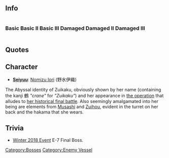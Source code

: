 ==Info==

<div style="display: inline-block;">
===Basic===
{{EnemyShipInfoKai|{{PAGENAME}}/}}</div>
<div style="display: inline-block;">
===Basic II===
{{EnemyShipInfoKai|{{PAGENAME}}/II}}</div>
<div style="display: inline-block;">
===Basic III===
{{EnemyShipInfoKai|{{PAGENAME}}/III}}</div>
<div style="display: inline-block;">
===Damaged===
{{EnemyShipInfoKai|{{PAGENAME}}/Damaged}}</div>
<div style="display: inline-block;">
===Damaged II===
{{EnemyShipInfoKai|{{PAGENAME}}/Damaged II}}</div>
<div style="display: inline-block;">
===Damaged III===
{{EnemyShipInfoKai|{{PAGENAME}}/Damaged III}}</div>
{{EnemyShipCategoriesKai|{{PAGENAME}}/}}

==Quotes==
{{Abyssquote
|Clip1 = {{Audio|file=Abyssal Crane Princss Intro.ogg}}<br>{{Audio|file=Abyssal Crane Princss Broken Form Intro.ogg}}
|開幕前 = ノコノコトキタノ……？　ハッ……。バカ…ネ……。<br>ワザワザ…シズミニ……シズムタメニ…キタンダネ！

<br/>チッ…。シカタナイナァ……。ゼンリョクデ…シズメテアゲルヨ！<br>ウミノソコデ……。クルシミト…カナシミヲ……オモイダセェッ！(Final Form)
|EN1 = You have carelessly come... Ha... How foolish... or perhaps, you've come...to be sunk!<br><br>

Tch... It can't be helped... I will sink you with all my power! In the depths of the sea... recall... your bitterness and sorrow!!! (Final)
|Note1 = Kitanda!
|Clip0 = {{Audio|file=Abyssal Crane Princss Attack.ogg}}<br>{{Audio|file=Abyssal Crane Princss Broken Form Attack.ogg}}
|砲撃 = コレデモクラエェッ！<br><br>
アッハハハハッ！　タノシイナアァ！(Final Form)
|EN0 = Eat this!<br>
Ahahahaha! This is so fun! (Final Form)
|Clip2 = {{Audio|file=Abyssal Crane Princss Damaged.ogg}}<br>{{Audio|file=Abyssal Crane Princss Broken Form Damaged.ogg}}
|被弾 = グアァァァッ！　コ（ン）ノオォッ…！<br><br>
ウミノソコハネ？　ツメタクテ…ヒトリハ…サミシイィィィッ…！(Final Form)
|EN2 = Gyaaaaah!!! You...!!<br><br>
The bottom of the sea... it's cold... being alone is... LOOONEEEELYY!! (Final Form)
|Clip3 = {{Audio|file=Abyssal Crane Princss Sunk.ogg}}<br>{{Audio|file=Abyssal Crane Princss Broken Form Sunk.ogg}}
|昼戦終了時 = コレデカッタツモリ…？ハッ…ジョウダンジャナイッ!　カエレルトオモウナヨ…。カエサナイ…カラ…。
<br><br>フウゥ…。モウ…イイヤ。ヤルダケヤッタカラ…。ソウダ…ワタシハヤルダケヤッタンダ。アノヒ…アノウミデ…エッ…？あなた、あなたは、私？そうか…よしっ！（Final Sunk Line)
|EN3 = Do you think...you've won..? HEH! DON'T JOKE WITH ME! Don't think you can go back... because I won't let you!<br>
Phew... That's enough. I mean... I did what I could have done... That's right... at that day... at that sea... I did what I could have done... Eh? You, you are... me...I see... Alright! (Final Sunk Line)
|Note3 = Engano was truly hard on her. She ran out of planes and was sunk.
}}

==Character==
* '''[[Glossary#List of Vessels by Japanese Voice Actresses|Seiyuu]]''': [http://myanimelist.net/people/8956/Iori_Nomizu Nomizu Iori] (野水伊織)

The Abyssal identity of Zuikaku, obviously shown by her name (containing the kanji 鶴 ''"crane"'' for ''"Zuikaku"'') and her appearance in [[Winter 2018 Event/E-7|the operation]] that alludes to [[wikipedia:Battle of Leyte Gulf#Battle of Cape Engaño (25–26 October 1944)|her historical final battle]]. Also seemingly amalgamated into her being are elements from [[Musashi]] and [[Zuihou]], evident in the turret on her back and the hakama that she wears.
==Trivia==
*[[Winter 2018 Event]] E-7 Final Boss.

{{Enemyshiplist}}
[[Category:Bosses]]
[[Category:Enemy Vessel]]